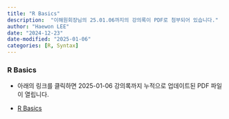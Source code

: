 ```yaml
---
title: "R Basics"
description:  "이해원회장님의 25.01.06까지의 강의록이 PDF로 첨부되어 있습니다."
author: "Haewon LEE"
date: "2024-12-23"
date-modified: "2025-01-06"
categories: [R, Syntax]
---
```


###  R Basics
- 아래의 링크를 클릭하면 2025-01-06 강의록까지 누적으로 업데이트된 PDF 파일이 열립니다.

-   [R Basics](/archive/basics.pdf)
